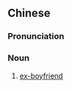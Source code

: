 ==Chinese==
{{zh-forms|type=12}}

===Pronunciation===
{{zh-pron
|m=qiánnányǒu
|cat=n
}}

===Noun===
{{zh-noun}}

# [[ex-boyfriend]]